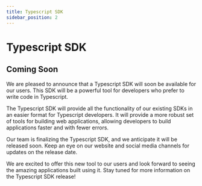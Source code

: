 ```yaml
---
title: Typescript SDK
sidebar_position: 2
---
```


# Typescript SDK

## Coming Soon

We are pleased to announce that a Typescript SDK will soon be available for our users. This SDK will be a powerful tool for developers who prefer to write code in Typescript.

The Typescript SDK will provide all the functionality of our existing SDKs in an easier format for Typescript developers. It will provide a more robust set of tools for building web applications, allowing developers to build applications faster and with fewer errors.

Our team is finalizing the Typescript SDK, and we anticipate it will be released soon. Keep an eye on our website and social media channels for updates on the release date.

We are excited to offer this new tool to our users and look forward to seeing the amazing applications built using it. Stay tuned for more information on the Typescript SDK release!
